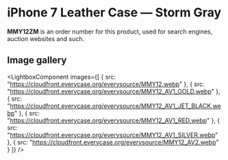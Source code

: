 
# iPhone 7 Leather Case — Storm Gray

<Callout type='info' emoji='👉🏻'>**MMY12ZM** is an order number for this product, used for search engines, auction websites and such.</Callout>

## Image gallery

<LightboxComponent
    images={[
      {
        src: "https://cloudfront.everycase.org/everysource/MMY12.webp"
      },
      {
        src: "https://cloudfront.everycase.org/everysource/MMY12_AV1_GOLD.webp"
      },
      {
        src: "https://cloudfront.everycase.org/everysource/MMY12_AV1_JET_BLACK.webp"
      },
      {
        src: "https://cloudfront.everycase.org/everysource/MMY12_AV1_RED.webp"
      },
      {
        src: "https://cloudfront.everycase.org/everysource/MMY12_AV1_SILVER.webp"
      },
      {
        src: "https://cloudfront.everycase.org/everysource/MMY12_AV2.webp"
      }
    ]}
  />
